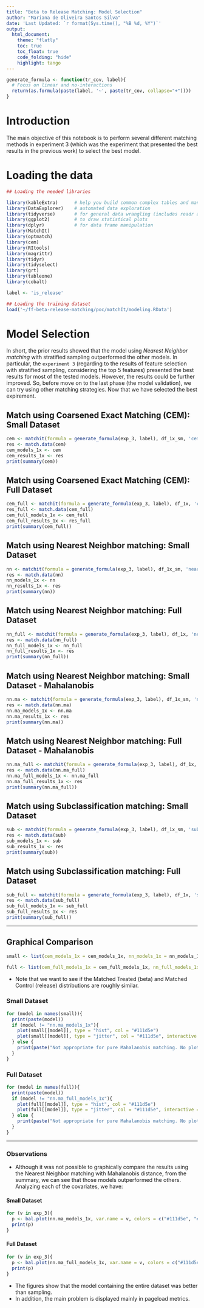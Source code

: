 ```yaml
---
title: "Beta to Release Matching: Model Selection"
author: "Mariana de Oliveira Santos Silva"
date: 'Last Updated: `r format(Sys.time(), "%B %d, %Y")`'
output: 
  html_document:
    theme: "flatly"
    toc: true
    toc_float: true
    code_folding: "hide"
    highlight: tango
---
```


```r
generate_formula <- function(tr_cov, label){
  # Focus on linear and no-interactions
  return(as.formula(paste(label, '~', paste(tr_cov, collapse="+"))))
}
```

# Introduction

The main objective of this notebook is to perform several different matching methods in experiment 3 (which was the experiment that presented the best results in the previous work) to select the best model.

# Loading the data

```r
## Loading the needed libraries

library(kableExtra)      # help you build common complex tables and manipulate table styles
library(DataExplorer)    # automated data exploration
library(tidyverse)       # for general data wrangling (includes readr and dplyr)
library(ggplot2)         # to draw statistical plots 
library(dplyr)           # for data frame manipulation
library(MatchIt)
library(optmatch)
library(cem)
library(RItools)
library(magrittr)
library(tidyr)
library(tidyselect)
library(grt)
library(tableone)
library(cobalt)

label <- 'is_release'
```

```r
## Loading the training dataset
load('~/ff-beta-release-matching/poc/matchIt/modeling.RData')
```

# Model Selection

In short, the prior results showed that the model using *Nearest Neighbor matching* with stratified sampling outperformed the other models. In particular, the `experiment 3` (regarding to the results of feature selection with stratified sampling, considering the top 5 features) presented the best results for most of the tested models. However, the results could be further improved. So, before move on to the last phase (the model validation), we can try using other matching strategies. Now that we have selected the best expirement. 

## Match using Coarsened Exact Matching (CEM): Small Dataset

```r
cem <- matchit(formula = generate_formula(exp_3, label), df_1x_sm, 'cem')
res <- match.data(cem)
cem_models_1x <- cem
cem_results_1x <- res
print(summary(cem))
```

## Match using Coarsened Exact Matching (CEM): Full Dataset

```r
cem_full <- matchit(formula = generate_formula(exp_3, label), df_1x, 'cem')
res_full <- match.data(cem_full)
cem_full_models_1x <- cem_full
cem_full_results_1x <- res_full
print(summary(cem_full))
```

## Match using Nearest Neighbor matching: Small Dataset

```r
nn <- matchit(formula = generate_formula(exp_3, label), df_1x_sm, 'nearest', replace = TRUE)
res <- match.data(nn)
nn_models_1x <- nn
nn_results_1x <- res
print(summary(nn))
```

## Match using Nearest Neighbor matching: Full Dataset

```r
nn_full <- matchit(formula = generate_formula(exp_3, label), df_1x, 'nearest', replace = TRUE)
res <- match.data(nn_full)
nn_full_models_1x <- nn_full
nn_full_results_1x <- res
print(summary(nn_full))
```

## Match using Nearest Neighbor matching: Small Dataset - Mahalanobis

```r
nn.ma <- matchit(formula = generate_formula(exp_3, label), df_1x_sm, 'nearest', distance='mahalanobis')
res <- match.data(nn.ma)
nn.ma_models_1x <- nn.ma
nn.ma_results_1x <- res
print(summary(nn.ma))
```

## Match using Nearest Neighbor matching: Full Dataset - Mahalanobis

```r
nn.ma_full <- matchit(formula = generate_formula(exp_3, label), df_1x, 'nearest', distance='mahalanobis')
res <- match.data(nn.ma_full)
nn.ma_full_models_1x <- nn.ma_full
nn.ma_full_results_1x <- res
print(summary(nn.ma_full))
```

## Match using Subclassification matching: Small Dataset

```r
sub <- matchit(formula = generate_formula(exp_3, label), df_1x_sm, 'subclass')
res <- match.data(sub)
sub_models_1x <- sub
sub_results_1x <- res
print(summary(sub))
```

## Match using Subclassification matching: Full Dataset

```r
sub_full <- matchit(formula = generate_formula(exp_3, label), df_1x, 'subclass')
res <- match.data(sub_full)
sub_full_models_1x <- sub_full
sub_full_results_1x <- res
print(summary(sub_full))
```

---

## Graphical Comparison

```r
small <- list(cem_models_1x = cem_models_1x, nn_models_1x = nn_models_1x, nn.ma_models_1x = nn.ma_models_1x, sub_models_1x = sub_models_1x)

full <- list(cem_full_models_1x = cem_full_models_1x, nn_full_models_1x = nn_full_models_1x, nn.ma_full_models_1x = nn.ma_full_models_1x, sub_full_models_1x = sub_full_models_1x)
```

* Note that we want to see if the Matched Treated (beta) and Matched Control (release) distributions are roughly similar.

### Small Dataset

```r
for (model in names(small)){
  print(paste(model))
  if (model != "nn.ma_models_1x"){
    plot(small[[model]], type = "hist", col = "#111d5e")
    plot(small[[model]], type = "jitter", col = "#111d5e", interactive = F)
  } else {
    print(paste("Not appropriate for pure Mahalanobis matching. No plots generated."))
  }
}
```

### Full Dataset

```r
for (model in names(full)){
  print(paste(model))
  if (model != "nn.ma_full_models_1x"){
    plot(full[[model]], type = "hist", col = "#111d5e")
    plot(full[[model]], type = "jitter", col = "#111d5e", interactive = F)
  } else {
    print(paste("Not appropriate for pure Mahalanobis matching. No plots generated."))
  }
}
```

---

### Observations

* Although it was not possible to graphically compare the results using the Nearest Neighbor matching with Mahalanobis distance, from the summary, we can see that those models outperformed the others. Analyzing each of the covariates, we have:

#### Small Dataset

```r
for (v in exp_3){
  p <- bal.plot(nn.ma_models_1x, var.name = v, colors = c("#111d5e", "#611e62"))
  print(p)
}
```

#### Full Dataset

```r
for (v in exp_3){
  p <- bal.plot(nn.ma_full_models_1x, var.name = v, colors = c("#111d5e", "#611e62"))
  print(p)
}
```

* The figures show that the model containing the entire dataset was better than sampling. 
* In addition, the main problem is displayed mainly in pageload metrics.
